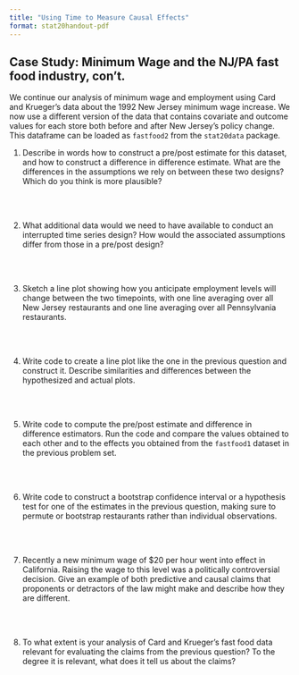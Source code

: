 ```yaml
---
title: "Using Time to Measure Causal Effects"
format: stat20handout-pdf
---
```


<!-- ## Case Study 2: Cherry Blossom Run	 -->

<!-- The Cherry Blossom Run is an annual 10-mile race that takes place in April in Washington D.C. when the cherry trees are in bloom. Data were scraped from the Run’s Web pages and include official times and other information, such as the age, sex, and address for all registered runners from 1999 to 2012. Originally designed as a preparatory race for professional runners in the New York Marathon, the Cherry Blossom Run has gained popularity and now over 10,000 people participate each year. An ambitious data scientist used these data to compare the times of 30-year-old runners to 50-year-old runners, to study how run times decreased as people age. 	 -->

<!-- 1. Describe the sample. How large is it ($n$) and what is the unit of observation? -->

<!-- \ -->

<!-- 2. Describe the population. How large is it ($N$)? -->

<!-- \ -->

<!-- 3. Identify the population parameter that researchers are interested in estimating and the corresponding statistic that will serve as the estimate. -->

<!-- \ -->

<!-- 4. Identify possible sources of bias and whether they are selection or measurement bias. How do you expect this will effect the estimate of the parameter? -->

<!-- \ -->
<!-- \ -->
<!-- \ -->
<!-- \ -->
<!-- \ -->
<!-- \ -->
<!-- \ -->
<!-- \ -->
<!-- \ -->


<!-- 5. Identify possible sources of variation and whether they are sampling or measurement variability. How do you expect this will effect the estimate of the parameter? -->

<!-- \ -->
<!-- \ -->
<!-- \ -->
<!-- \ -->
<!-- \ -->
<!-- \ -->
<!-- \ -->
<!-- \ -->
<!-- \ -->

<!-- 6. On a separate sheet of paper, make two sketches: an empirical distribution of the data and what you think the sampling distribution of the statistic might look like given what you know about the data collection. Be sure to label the axes of both plots. Add a vertical line on the sampling distribution that hits the x-axis where you expect the population parameter to be. -->

## Case Study: Minimum Wage and the NJ/PA fast food industry, con't.

We continue our analysis of minimum wage and employment using Card and Krueger's
data about the 1992 New Jersey minimum wage increase.  We now use a different
version of the data that contains covariate and outcome values for each store
both before and after New Jersey's policy change.  This dataframe can be loaded
as `fastfood2` from the `stat20data` package.


@. Describe in words how to construct a pre/post estimate for this dataset, and
how to construct a difference in difference estimate.  What are the differences
in the assumptions we rely on between these two designs?  Which do you think is
more plausible?

\
\

@. What additional data would we need to have available to conduct an
interrupted time series design?  How would the associated assumptions differ from
those in a pre/post design?

\
\

@. Sketch a line plot showing how you anticipate employment levels will change 
between the two timepoints, with one line  averaging over all New Jersey 
restaurants and one line averaging over all Pennsylvania restaurants.
 
\
\

@. Write code to create a line plot like the one in the previous question and
construct it.  Describe similarities and differences between the hypothesized
and actual plots.

\
\

@. Write code to compute the pre/post estimate and difference in difference
estimators.  Run the code and compare the values obtained to each other and to
the effects you obtained from the `fastfood1` dataset in the previous problem set.


\
\


@. Write code to construct a bootstrap confidence interval or a hypothesis test
for one of the estimates in the previous question, making sure to permute or 
bootstrap restaurants rather than individual observations.

\
\

@. Recently  a new minimum wage of \$20 per hour went into effect in California.
Raising the wage to this level was a politically
controversial decision.  Give an example of both predictive and causal claims 
that proponents or detractors of the law might make and describe how they are different.  

\
\


@. To what extent is your analysis of Card and
Krueger's fast food data relevant for evaluating the claims from the previous question?  To the 
degree it is relevant, what does it tell us about the claims?

